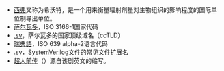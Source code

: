 *[[西弗|西弗]]又称为希沃特，是一个用来衡量辐射剂量对生物组织的影响程度的国际单位制导出单位。
*[[萨尔瓦多|萨尔瓦多]]，ISO 3166-1国家代码
*[[.sv|.sv]]，萨尔瓦多的国家顶级域名（ccTLD）
*[[瑞典語|瑞典語]]，ISO 639 alpha-2语言代码
*.sv，[[SystemVerilog|SystemVerilog]]文件的常见文件扩展名
*[[超人前传|超人前传]]（{{lang-en|'''''S'''mall'''v'''ille''}}）源自该剧英文的缩写。

{{Disambig|Cat=二字拉丁字母缩写消歧义}}